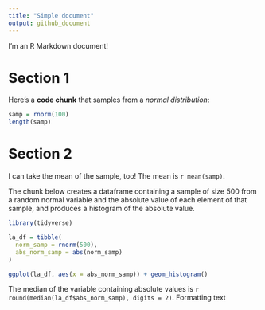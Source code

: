 ```yaml
---
title: "Simple document"
output: github_document
---
```


I'm an R Markdown document! 

# Section 1

Here's a **code chunk** that samples from 
a _normal distribution_:

```r
samp = rnorm(100)
length(samp)
```

# Section 2

I can take the mean of the sample, too!
The mean is `r mean(samp)`.


The chunk below creates a dataframe containing a sample of size 500 from a 
random normal variable and the absolute value of each element of that sample, 
and produces a histogram of the absolute value.

```r
library(tidyverse)

la_df = tibble(
  norm_samp = rnorm(500),
  abs_norm_samp = abs(norm_samp)
)

ggplot(la_df, aes(x = abs_norm_samp)) + geom_histogram()
```

The median of the variable containing absolute values is 
`r round(median(la_df$abs_norm_samp), digits = 2)`.
Formatting text